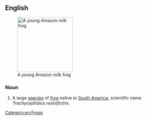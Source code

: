==English==
{{wikipedia}}
[[Image:Phrynohyas resinifictrix.jpg|180px|thumb|right|A young Amazon milk frog]]
===Noun===
{{en-noun|sg=[[Amazon]] [[milk]] [[frog]]}}

# A large [[species]] of [[frog]] native to [[South America]], scientific name ''Trachycephalus resinifictrix''.

[[Category:en:Frogs]]